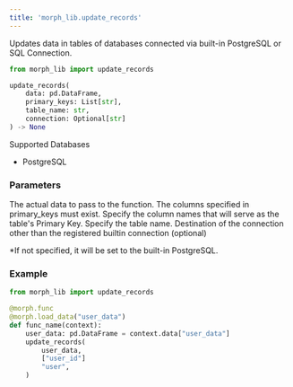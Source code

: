 ```yaml
---
title: 'morph_lib.update_records'
---
```


Updates data in tables of databases connected via built-in PostgreSQL or SQL Connection.

```python
from morph_lib import update_records

update_records(
    data: pd.DataFrame,
    primary_keys: List[str],
    table_name: str,
    connection: Optional[str]
) -> None
```

Supported Databases

- PostgreSQL

### Parameters

<ParamField body="data" type="pd.DataFrame" required>
The actual data to pass to the function. The columns specified in primary_keys must exist.
</ParamField>

<ParamField body="primary_keys" type="List[str]" required>
Specify the column names that will serve as the table's Primary Key.
</ParamField>

<ParamField body="table_name" type="str" required>
Specify the table name.
</ParamField>

<ParamField body="connection" type="str">
Destination of the connection other than the registered builtin connection (optional)

*If not specified, it will be set to the built-in PostgreSQL.
</ParamField>

### Example

```python
from morph_lib import update_records

@morph.func
@morph.load_data("user_data")
def func_name(context):
	user_data: pd.DataFrame = context.data["user_data"]
	update_records(
		user_data,
		["user_id"]
		"user",
	)
```